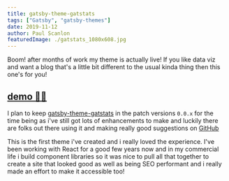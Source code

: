 ```yaml
---
title: gatsby-theme-gatstats
tags: ["Gatsby", "gatsby-themes"]
date: 2019-11-12
author: Paul Scanlon
featuredImage: ./gatstats_1080x608.jpg
---
```


Boom! after months of work my theme is actually live! If you like data viz and want a blog that's a little bit different to the usual kinda thing then this one's for you!

## [demo 🤷‍♂️](https://gatsby-theme-gatstats.netlify.com/)

I plan to keep [gatsby-theme-gatstats](https://gatsby-theme-gatstats.netlify.com/) in the patch versions `0.0.x` for the time being as i've still got lots of enhancements to make and luckily there are folks out there using it and making really good suggestions on [GitHub](https://github.com/PaulieScanlon/gatsby-theme-gatstats/issues)

This is the first theme i've created and i really loved the experience. I've been working with React for a good few years now and in my commercial life i build component libraries so it was nice to pull all that together to create a site that looked good as well as being SEO performant and i really made an effort to make it accessible too!
